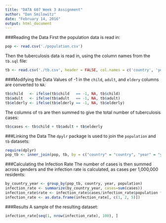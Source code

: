 ```yaml
---
title: "DATA 607 Week 3 Assignment"
author: "Dan Smilowitz"
date: "February 14, 2016"
output: html_document
---
```


###Reading the Data
First the population data is read in:
```r
pop <- read.csv('./population.csv')
```
Then the tuberculosis data is read in, using the column names from the `tb.sql` file:
```r
tb <- read.csv('./tb.csv', header = FALSE, col.names = c('country', 'year', 'sex', 'child', 'adult', 'elderly'))
```

###Modifying the Data
Values of -1 in the `child`, `adult`, and `eldery` columns are converted to `NA`:
```r
tb$child   <- ifelse(tb$child   == -1, NA, tb$child)
tb$adult   <- ifelse(tb$adult   == -1, NA, tb$adult)
tb$elderly <- ifelse(tb$elderly == -1, NA, tb$elderly)
```

The columns of `tb` are then summed to give the total number of tuberculosis cases:
```r
tb$cases <- tb$child + tb$adult + tb$elderly
```

###Linking the Data
The `dpylr` package is used to join the `population` and `tb` datasets:
```r
require(dplyr)
pop_tb <- inner_join(pop, tb, by = c("country" = "country", "year" = "year"))
```

###Calculating the Infection Rate
The number of cases is then summed across genders and the infection rate is calculated, as cases per 1,000,000 residents:
```r
by_country_year <- group_by(pop_tb, country, year, population)
infection_rate <- summarize(by_country_year, cases=sum(cases))
infection_rate$rate <- infection_rate$cases/infection_rate$population * 1000000
infection_rate <- as.data.frame(infection_rate[, c(1, 2, 5)])
```

###Results
A sample of the resulting dataset:
```r
infection_rate[seq(1, nrow(infection_rate), 100), ]
```